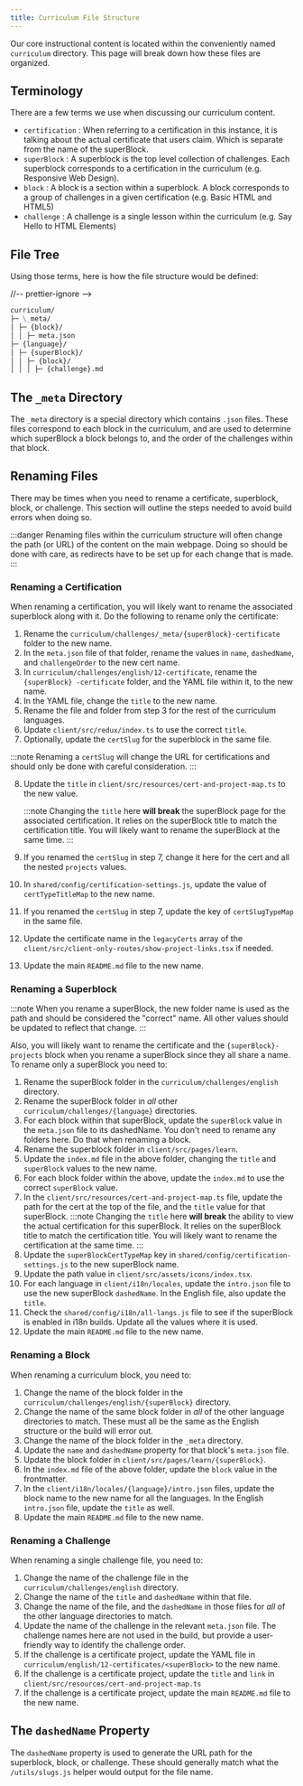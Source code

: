 ```yaml
---
title: Curriculum File Structure
---
```


Our core instructional content is located within the conveniently named `curriculum` directory. This page will break down how these files are organized.

## Terminology

There are a few terms we use when discussing our curriculum content.

- `certification` : When referring to a certification in this instance, it is talking about the actual certificate that users claim. Which is separate from the name of the superBlock.
- `superBlock` : A superblock is the top level collection of challenges. Each superblock corresponds to a certification in the curriculum (e.g. Responsive Web Design).
- `block` : A block is a section within a superblock. A block corresponds to a group of challenges in a given certification (e.g. Basic HTML and HTML5)
- `challenge` : A challenge is a single lesson within the curriculum (e.g. Say Hello to HTML Elements)

## File Tree

Using those terms, here is how the file structure would be defined:

//-- prettier-ignore -->

```md
curriculum/
├─ \_meta/
│ ├─ {block}/
│ │ ├─ meta.json
├─ {language}/
│ ├─ {superBlock}/
│ │ ├─ {block}/
│ │ │ ├─ {challenge}.md
```

## The `_meta` Directory

The `_meta` directory is a special directory which contains `.json` files. These files correspond to each block in the curriculum, and are used to determine which superBlock a block belongs to, and the order of the challenges within that block.

## Renaming Files

There may be times when you need to rename a certificate, superblock, block, or challenge. This section will outline the steps needed to avoid build errors when doing so.

:::danger
Renaming files within the curriculum structure will often change the path (or URL) of the content on the main webpage. Doing so should be done with care, as redirects have to be set up for each change that is made.
:::

### Renaming a Certification

When renaming a certification, you will likely want to rename the associated superblock along with it. Do the following to rename only the certificate:

<Steps>

1. Rename the `curriculum/challenges/_meta/{superBlock}-certificate` folder to
   the new name.
2. In the `meta.json` file of that folder, rename the values in
   `name`, `dashedName`, and `challengeOrder` to the new cert name.
3. In
   `curriculum/challenges/english/12-certificate`, rename the `{superBlock}
-certificate` folder, and the YAML file within it, to the new name.
4. In the YAML file, change the `title` to the new name.
5. Rename the file and folder
   from step 3 for the rest of the curriculum languages.
6. Update
   `client/src/redux/index.ts` to use the correct `title`.
7. Optionally, update
   the `certSlug` for the superblock in the same file.

:::note Renaming a
`certSlug` will change the URL for certifications and should only be done with
careful consideration. :::

8. Update the `title` in
   `client/src/resources/cert-and-project-map.ts` to the new value.

   :::note
   Changing the `title` here **will break** the superBlock page for the
   associated certification. It relies on the superBlock title to match the
   certification title. You will likely want to rename the superBlock at the same
   time. :::

9. If you renamed the `certSlug` in step 7, change it here for the
   cert and all the nested `projects` values.
10. In `shared/config/certification-settings.js`, update the value of
    `certTypeTitleMap` to the new name.
11. If you renamed the `certSlug` in step 7, update the key of `certSlugTypeMap` in the same file.
12. Update the
    certificate name in the `legacyCerts` array of the
    `client/src/client-only-routes/show-project-links.tsx` if needed.
13. Update the main `README.md` file to the new name.

</Steps>

### Renaming a Superblock

:::note
When you rename a superBlock, the new folder name is used as the path and should be considered the "correct" name. All other values should be updated to reflect that change.
:::

Also, you will likely want to rename the certificate and the `{superBlock}-projects` block when you rename a superBlock since they all share a name. To rename only a superBlock you need to:

<Steps>

1. Rename the superBlock folder in the `curriculum/challenges/english` directory.
2. Rename the superBlock folder in _all_ other `curriculum/challenges/{language}` directories.
3. For each block within that superBlock, update the `superBlock` value in the `meta.json` file to its dashedName. You don't need to rename any folders here. Do that when renaming a block.
4. Rename the superblock folder in `client/src/pages/learn`.
5. Update the `index.md` file in the above folder, changing the `title` and `superBlock` values to the new name.
6. For each block folder within the above, update the `index.md` to use the correct `superBlock` value.
7. In the `client/src/resources/cert-and-project-map.ts` file, update the path for the cert at the top of the file, and the `title` value for that superBlock.
   :::note
   Changing the `title` here **will break** the ability to view the actual certification for this superBlock. It relies on the superBlock title to match the certification title. You will likely want to rename the certification at the same time.
   :::
8. Update the `superBlockCertTypeMap` key in `shared/config/certification-settings.js` to the new superBlock name.
9. Update the path value in `client/src/assets/icons/index.tsx`.
10. For each language in `client/i18n/locales`, update the `intro.json` file to use the new superBlock `dashedName`. In the English file, also update the `title`.
11. Check the `shared/config/i18n/all-langs.js` file to see if the superBlock is enabled in i18n builds. Update all the values where it is used.
12. Update the main `README.md` file to the new name.

</Steps>

### Renaming a Block

When renaming a curriculum block, you need to:

<Steps>

1. Change the name of the block folder in the `curriculum/challenges/english/{superBlock}` directory.
2. Change the name of the same block folder in _all_ of the other language directories to match. These must all be the same as the English structure or the build will error out.
3. Change the name of the block folder in the `_meta` directory.
4. Update the `name` and `dashedName` property for that block's `meta.json` file.
5. Update the block folder in `client/src/pages/learn/{superBlock}`.
6. In the `index.md` file of the above folder, update the `block` value in the frontmatter.
7. In the `client/i18n/locales/{language}/intro.json` files, update the block name to the new name for all the languages. In the English `intro.json` file, update the `title` as well.
8. Update the main `README.md` file to the new name.

</Steps>

### Renaming a Challenge

When renaming a single challenge file, you need to:

<Steps>

1. Change the name of the challenge file in the `curriculum/challenges/english` directory.
2. Change the name of the `title` and `dashedName` within that file.
3. Change the name of the file, and the `dashedName` in those files for _all_ of the other language directories to match.
4. Update the name of the challenge in the relevant `meta.json` file. The challenge names here are not used in the build, but provide a user-friendly way to identify the challenge order.
5. If the challenge is a certificate project, update the YAML file in `curriculum/english/12-certificates/<superBlock>` to the new name.
6. If the challenge is a certificate project, update the `title` and `link` in `client/src/resources/cert-and-project-map.ts`
7. If the challenge is a certificate project, update the main `README.md` file to the new name.

</Steps>

## The `dashedName` Property

The `dashedName` property is used to generate the URL path for the superblock, block, or challenge. These should generally match what the `/utils/slugs.js` helper would output for the file name.
